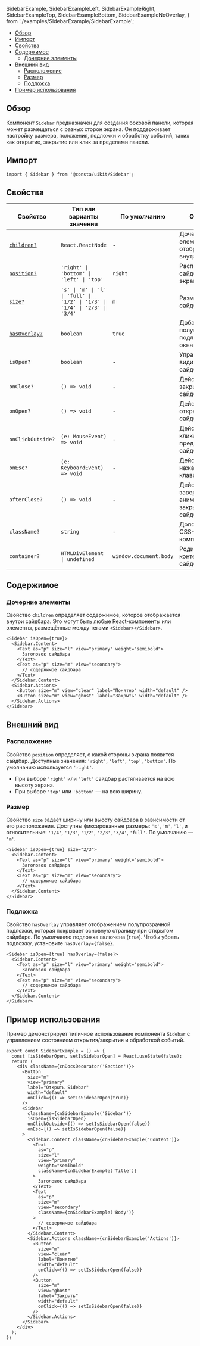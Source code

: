   SidebarExample,
  SidebarExampleLeft,
  SidebarExampleRight,
  SidebarExampleTop,
  SidebarExampleBottom,
  SidebarExampleNoOverlay,
} from './examples/SidebarExample/SidebarExample';

<MdxMenu>

- [Обзор](#обзор)
- [Импорт](#импорт)
- [Свойства](#свойства)
- [Содержимое](#содержимое)
  - [Дочерние элементы](#дочерние-элементы)
- [Внешний вид](#внешний-вид)
  - [Расположение](#расположение)
  - [Размер](#размер)
  - [Подложка](#подложка)
- [Пример использования](#пример-использования)

</MdxMenu>

## Обзор

Компонент `Sidebar` предназначен для создания боковой панели, которая может размещаться с разных сторон экрана. Он поддерживает настройку размера, положения, подложки и обработку событий, таких как открытие, закрытие или клик за пределами панели.

## Импорт

```tsx
import { Sidebar } from '@consta/uikit/Sidebar';
```

## Свойства

| Свойство                          | Тип или варианты значения                                                  | По умолчанию           | Описание                                             |
| --------------------------------- | -------------------------------------------------------------------------- | ---------------------- | ---------------------------------------------------- |
| [`children?`](#дочерние-элементы) | `React.ReactNode`                                                          | -                      | Дочерние элементы, отображаемые внутри сайдбара      |
| [`position?`](#расположение)      | `'right' \| 'bottom' \| 'left' \| 'top'`                                   | `right`                | Расположение сайдбара на экране                      |
| [`size?`](#размер)                | `'s' \| 'm' \| 'l' \| 'full' \| '1/2' \| '1/3' \| '1/4' \| '2/3' \| '3/4'` | `m`                    | Размер сайдбара                                      |
| [`hasOverlay?`](#подложка)        | `boolean`                                                                  | `true`                 | Добавляет полупрозрачную подложку вокруг окна        |
| `isOpen?`                         | `boolean`                                                                  | -                      | Управляет видимостью сайдбара                        |
| `onClose?`                        | `() => void`                                                               | -                      | Действие при закрытии сайдбара                       |
| `onOpen?`                         | `() => void`                                                               | -                      | Действие при открытии сайдбара                       |
| `onClickOutside?`                 | `(e: MouseEvent) => void`                                                  | -                      | Действие при клике за пределами сайдбара             |
| `onEsc?`                          | `(e: KeyboardEvent) => void`                                               | -                      | Действие при нажатии клавиши **Escape**              |
| `afterClose?`                     | `() => void`                                                               | -                      | Действие после завершения анимации закрытия сайдбара |
| `className?`                      | `string`                                                                   | -                      | Дополнительный CSS-класс для компонента              |
| `container?`                      | `HTMLDivElement \| undefined`                                              | `window.document.body` | Родительский контейнер для сайдбара                  |

## Содержимое

### Дочерние элементы

Свойство `children` определяет содержимое, которое отображается внутри сайдбара. Это могут быть любые React-компоненты или элементы, размещённые между тегами `<Sidebar></Sidebar>`.

<MdxTabs>

<SidebarExample />

```tsx
<Sidebar isOpen={true}>
  <Sidebar.Content>
    <Text as="p" size="l" view="primary" weight="semibold">
      Заголовок сайдбара
    </Text>
    <Text as="p" size="m" view="secondary">
      // содержимое сайдбара
    </Text>
  </Sidebar.Content>
  <Sidebar.Actions>
    <Button size="m" view="clear" label="Понятно" width="default" />
    <Button size="m" view="ghost" label="Закрыть" width="default" />
  </Sidebar.Actions>
</Sidebar>
```

</MdxTabs>

## Внешний вид

### Расположение

Свойство `position` определяет, с какой стороны экрана появится сайдбар. Доступные значения: `'right'`, `'left'`, `'top'`, `'bottom'`. По умолчанию используется `'right'`.

- При выборе `'right'` или `'left'` сайдбар растягивается на всю высоту экрана.
- При выборе `'top'` или `'bottom'` — на всю ширину.

<SidebarExampleLeft />

<SidebarExampleRight />

<SidebarExampleTop />

<SidebarExampleBottom />

### Размер

Свойство `size` задаёт ширину или высоту сайдбара в зависимости от его расположения. Доступны фиксированные размеры: `'s'`, `'m'`, `'l'`, и относительные: `'1/4'`, `'1/3'`, `'1/2'`, `'2/3'`, `'3/4'`, `'full'`. По умолчанию — `'m'`.

<MdxTabs>

```tsx
<Sidebar isOpen={true} size="2/3">
  <Sidebar.Content>
    <Text as="p" size="l" view="primary" weight="semibold">
      Заголовок сайдбара
    </Text>
    <Text as="p" size="m" view="secondary">
      // содержимое сайдбара
    </Text>
  </Sidebar.Content>
</Sidebar>
```

</MdxTabs>

### Подложка

Свойство `hasOverlay` управляет отображением полупрозрачной подложки, которая покрывает основную страницу при открытом сайдбаре. По умолчанию подложка включена (`true`). Чтобы убрать подложку, установите `hasOverlay={false}`.

<MdxTabs>

<SidebarExampleNoOverlay />

```tsx
<Sidebar isOpen={true} hasOverlay={false}>
  <Sidebar.Content>
    <Text as="p" size="l" view="primary" weight="semibold">
      Заголовок сайдбара
    </Text>
    <Text as="p" size="m" view="secondary">
      // содержимое сайдбара
    </Text>
  </Sidebar.Content>
</Sidebar>
```

</MdxTabs>

## Пример использования

Пример демонстрирует типичное использование компонента `Sidebar` с управлением состоянием открытия/закрытия и обработкой событий.

```tsx
export const SidebarExample = () => {
  const [isSidebarOpen, setIsSidebarOpen] = React.useState(false);
  return (
    <div className={cnDocsDecorator('Section')}>
      <Button
        size="m"
        view="primary"
        label="Открыть Sidebar"
        width="default"
        onClick={() => setIsSidebarOpen(true)}
      />
      <Sidebar
        className={cnSidebarExample('Sidebar')}
        isOpen={isSidebarOpen}
        onClickOutside={() => setIsSidebarOpen(false)}
        onEsc={() => setIsSidebarOpen(false)}
      >
        <Sidebar.Content className={cnSidebarExample('Content')}>
          <Text
            as="p"
            size="l"
            view="primary"
            weight="semibold"
            className={cnSidebarExample('Title')}
          >
            Заголовок сайдбара
          </Text>
          <Text
            as="p"
            size="m"
            view="secondary"
            className={cnSidebarExample('Body')}
          >
            // содержимое сайдбара
          </Text>
        </Sidebar.Content>
        <Sidebar.Actions className={cnSidebarExample('Actions')}>
          <Button
            size="m"
            view="clear"
            label="Понятно"
            width="default"
            onClick={() => setIsSidebarOpen(false)}
          />
          <Button
            size="m"
            view="ghost"
            label="Закрыть"
            width="default"
            onClick={() => setIsSidebarOpen(false)}
          />
        </Sidebar.Actions>
      </Sidebar>
    </div>
  );
};
```
